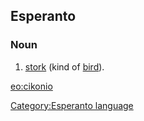 ==Esperanto==
===Noun===
# [[stork]] (kind of [[bird]]).

[[eo:cikonio]]
[[Category:Esperanto language]]
{{Universala Vortaro}}